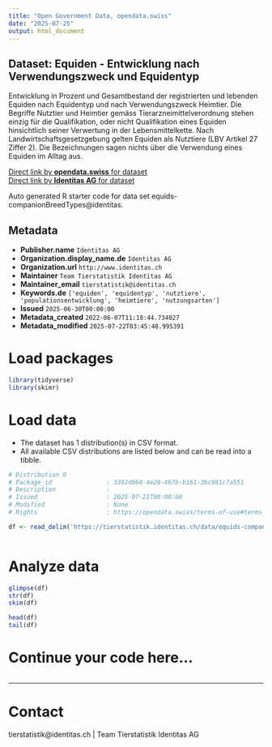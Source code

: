 ```yaml
---
title: "Open Government Data, opendata.swiss"
date: "2025-07-25"
output: html_document
---
```


## Dataset: Equiden - Entwicklung nach Verwendungszweck und Equidentyp

Entwicklung in Prozent und Gesamtbestand der registrierten und lebenden Equiden nach Equidentyp und nach Verwendungszweck Heimtier. Die Begriffe Nutztier und Heimtier gemäss Tierarzneimittelverordnung stehen einzig für die Qualifikation, oder nicht Qualifikation eines Equiden hinsichtlich seiner Verwertung in der Lebensmittelkette. Nach Landwirtschaftsgesetzgebung gelten Equiden als Nutztiere (LBV Artikel 27 Ziffer 2). Die Bezeichnungen sagen nichts über die Verwendung eines Equiden im Alltag aus.

[Direct link by **opendata.swiss** for dataset](https://opendata.swiss/de/dataset/equiden-entwicklung-nach-verwendungszweck-und-equidentyp)<br>
[Direct link by **Identitas AG** for dataset](https://tierstatistik.identitas.ch/)

Auto generated R starter code for data set equids-companionBreedTypes@identitas.

## Metadata

- **Publisher.name** `Identitas AG`
- **Organization.display_name.de** `Identitas AG`
- **Organization.url** `http://www.identitas.ch`
- **Maintainer** `Team Tierstatistik Identitas AG`
- **Maintainer_email** `tierstatistik@identitas.ch`
- **Keywords.de** `['equiden', 'equidentyp', 'nutztiere', 'populationsentwicklung', 'heimtiere', 'nutzungsarten']`
- **Issued** `2025-06-30T00:00:00`
- **Metadata_created** `2022-06-07T11:18:44.734027`
- **Metadata_modified** `2025-07-22T03:45:48.995391`


# Load packages

```r

library(tidyverse)
library(skimr)

```

# Load data

-   The dataset has 1 distribution(s) in CSV format.
-   All available CSV distributions are listed below and can be read into a tibble.

```r

# Distribution 0
# Package_id               : 3382d864-4e20-4b7b-b161-3bc981c7a551
# Description              : 
# Issued                   : 2025-07-21T00:00:00
# Modified                 : None
# Rights                   : https://opendata.swiss/terms-of-use#terms_by

df <- read_delim('https://tierstatistik.identitas.ch/data/equids-companionBreedTypes.csv')



```

# Analyze data

```r

glimpse(df)
str(df)
skim(df)

head(df)
tail(df)

```

# Continue your code here...

```r

```

------------------------------------------------------------------------

# Contact

tierstatistik@identitas.ch | Team Tierstatistik Identitas AG
